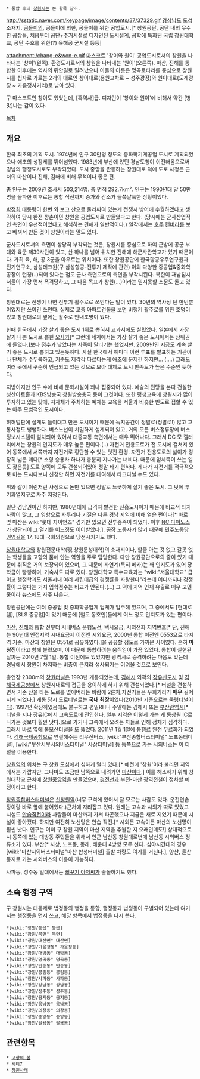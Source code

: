  * 통합 후의 [[창원시]]는 본 항목 참조.
http://sstatic.naver.com/keypage/image/contents/37/37329.gif
[[경상남도]] 도청소재지. [[공돌이]]의, 공돌이에 의한, 공돌이를 위한 공업도시.[* 창원공단, 공단 내의 무수한 공장들, 처음부터 공단+주거시설로 디자인된 도시설계, 공학에 특화된 국립 창원대학교, 공단 수호를 위한(?) 육해공 군시설 등등]

attachment:/chang-e&won-e.gif
[[마스코트]] '창이와 원이' 공업도시로서의 창원을 나타내는 '창이'(왼쪽). 환경도시로서의 창원을 나타내는 '원이'(오른쪽).
마산, 진해를 통합한 이후에는 역사의 뒤안길로 밀려났으나 이들의 이름은 명곡로타리를 중심으로 창원시를 십자로 가르는 2개의 대로인 창이대로(용원교차로 ~ 성주광장)와 원이대로(도계광장 ~ 가음정사거리)로 남아 있다.

구 마스코트인 창이도 있었는데, [흑역사]급. 디자인이 '창이와 원이'에 비해서 약간 [병맛]나는 감이 있다.

[[목차]]
== 개요 ==
한국 최초의 계획 도시. 1974년에 인구 30만명 정도의 중화학기계공업 도시로 계획되었으나 애초의 성장세를 뛰어넘었다. 1983년에 부산에 있던 경남도청이 이전해옴으로써 경남의 행정도시로도 부각되었다. 도시 중앙을 관통하는 창원대로 덕에 도로 사정은 근처의 마산이나 진해, 김해에 비해 무척이나 좋은 편. 

총 인구는 2009년 조사시 503,214명. 총 면적 292.7km². 인구는 1990년대 말 50만명을 돌파한 이후로는 통합 직전까지 증가와 감소가 들쑥날쑥한 상황이었다.

[[박정희]] 대통령이 한번 와 보고 산으로 둘러싸여 있는게 전쟁시 방어에 수월하겠다고 생각하여 당시 완전 깡촌이던 창원을 공업도시로 만들었다고 한다. (당시에는 군사산업적인 측면이 우선적이었다고 해석하는 견해가 일반적이다.) 일각에서는 [[호주]] [[캔버라]]를 보고 베껴서 만든 것이 창원이라는 말도 있다.

군사도시로서의 측면이 상당히 부각되는 것은, 창원시를 중심으로 하여 근방에 공군 부대와 육군 제39사단이 있고, 산 하나를 넘어 위치한 진해에 해군사관학교가 있기 때문이다. 가히 육, 해, 공 3군을 아우르는 위치이다. 또한 창원공단에 한국항공우주연구원과 전기연구소, 삼성테크윈(구 삼성항공-전투기 제작에 관련) 이외 다양한 중공업&중화학공장이 런칭(..)되어 있다는 점도 군사 측면으로의 측면을 부각시킨다. 북한이 재남침시 서울이 가장 먼저 폭격당하고, 그 다음 목표가 창원(...)이라는 믿지못할 소문도 돌고 있다. 

창원대로는 전쟁이 나면 전투기 활주로로 쓰인다는 말이 있다. 30년의 역사상 단 한번뿐이었지만 쓰이긴 쓰인다. 실제로 고층 아파트건물을 보면 비행기 활주로를 위한 조명이 있고 창원대로의 옆에는 활주로 안내조명이 있다.

한때 한국에서 가장 살기 좋은 도시 1위로 뽑혀서 교과서에도 실렸었다. 일본에서 가장 살기 나쁜 도시로 뽑힌 [[오사카]][* 그런데 세계에서는 가장 살기 좋은 도시에서는 상위권에 들었다.]보다 점수가 낮았다는 사족이 달리기는 했었지만. 2009년인 지금도 계속 살기 좋은 도시로 뽑히고 있는듯하다. 사실 한국에서 해마다 이런 투표를 발표하는 기관이나 단체가 수두룩하고, 기준도 제각각 다르다는게 애초에 문제긴 하지만... (....) 그래도 여러 곳에서 꾸준히 언급되고 있는 것으로 보아 대체로 도시 만족도가 높은 수준인 듯하다.

지방이지만 인구 수에 비해 문화시설이 꽤나 집중되어 있다. 예술의 전당을 본따 건설한 성산아트홀과 KBS방송국 창원방송총국 등이 그것이다. 또한 평생교육에 창원시가 많이 투자하고 있는 탓에, 지자체가 주최하는 예체능 교육을 서울과 비슷한 빈도로 접할 수 있는 아주 모범적인 도시이다. 

허허벌판에 설계도 들이대고 만든 도시이기 때문에 녹지공간이 정말로(정말로!) 많고 교통사정도 쌩쌩하다. 버스노선이 치밀하게 설계되어 있고, 거의 모든 버스정류장에 버스정보시스템이 설치되어 있어서 대중교통 측면에서는 매우 뛰어나다. 그래서 DC 모 갤러리에서는 창원의 인지도가 매우 높은 편이다.(..) 자전거 전용도로가 전 도시에 걸쳐져 있어 동쪽에서 서쪽까지 자전거로 횡단할 수 있는 멋진 환경. 자전거 전용도로의 넓이가 굉장히 넓은 데다[* 소형 승용차 하나가 충분히 지나가는 너비다. 때문에 얌체족이 쓰는 일도 잦은듯] 도로 양쪽에 모두 건설되어있어 정말 타기 편하다. 게다가 자전거를 적극적으로 미는 도시다보니 신청만 하면 자전거를 대여해서 타고다닐 수도 있다. 

위와 같이 이런저런 사정으로 돈만 있으면 정말로 느긋하게 살기 좋은 도시. 그 탓에 투기과열지구로 자주 지정된다.

일단 경남권이긴 하지만, 1980년대에 급격히 발전한 신흥도시이기 때문에 비교적 타지 사람이 많고, 그 영향으로 사투리나 기질은 다른 경남 지역에 비해 옅은 편이다[* 바로 옆 마산은 wiki:"롯데 자이언츠" 경기만 있으면 전투종족이 되었다. 이후 [[NC 다이노스]]가 창단되어 그 열기를 어느정도 이어받았다.]. 공장 노동자가 많기 때문에 [[민주노동당]] [[권영길]]을 17, 18대 국회의원으로 당선시키기도 했다. 

[[창원대학교]]와 창원전문대학(現 창원문성대학)의 소재지이나, 할줄 아는 것 없고 갈곳 없는 학생들을 고향의 품에 안는 역할을 주로 담당한다. 다만 창원공단으로의 줄이 있기 때문에 취직은 거의 보장되어 있으며, 그 때문에 자연계(특히 메카)는 꽤 인지도가 있어 장학금이 빵빵하며, 기숙사도 따로 있다. 창원대학교 특수교육과는 "wiki:"서울대학교" 급이고 행정학과도 서울시내 여러 사립대급의 경쟁률을 자랑한다"라는데 어디까지나 경쟁률이 그렇다는 거지 입학점수는 비교가 안된다.(...) 그 덕에 지역 인재 유출로 매우 고민중이라 뉴스에도 자주 나온다.

창원공단에는 여러 중공업 및 중화학공업계 업체가 입주해 있으며, 그 중에서도 [현대로템], [SLS 중공업]이 있기 때문에 [철도 동호인]들에게 어느 정도 인지도가 있는 편이다.

[[마산]], [[진해]]와 통합 전부터 시내버스 운행노선, 택시요금, 시외전화 지역번호[* 단, 진해는 90년대 인접지역 시내요금제 이전엔 시외요금, 2000년 통합 이전엔 0553으로 타지역 기준. 마산과 창원은 0551로 공유하였다.]을 공유할 정도로 가까운 사이였다. 흔히 '''마창진'''이라고 함께 불렸으며, 이 때문에 통합하려는 움직임이 가끔 있었다. 통합이 실현된 날짜는 2010년 7월 1일. 통합 이전에도 있었지만 광역시로 승격하려는 마음도 있는데 경남에서 창원이 차지하는 비중이 큰지라 성사되기는 어려울 것으로 보인다.

총연장 2300m의 [[창원터널]]은 1993년 개통되었는데, [[김해시]] 외곽의 [[장유신도시]] 및 [[김해국제공항]]에서 창원시내로의 접근을 용이하게 하기 위해 건설되었다.[* 터널을 건설하면서 기존 산을 타는 도로를 없애버리는 바람에 2륜차,자전거들은 우회거리가 '''매우''' 길어지게 되었다.] 개통 당시 도로터널로는 '''국내 최장'''이었다(2010년 기준으로는 [[죽령터널]]이다). 1997년 확장하였음에도 불구하고 평일RH나 주말에는 김해시 또는 [[부산광역시]][* 터널을 지나 장유IC에서 고속도로에 진입한다. 일부 지역은 이렇게 가는 게 동창원 IC로 나가는 것보다 훨씬 낫다.]으로 가거나 그쪽에서 오려는 차들로 인해 정체가 심각하다. 그래서 바로 옆에 불모산터널을 또 뚫었다. 2011년 1월 1일에 통행료 완전 무료화가 되었다. [[김해국제공항]]으로 연결해주는 리무진버스, [wiki:"부산종합버스터미널" 노포동터미널], [wiki:"부산서부시외버스터미널" 사상터미널] 등 동쪽으로 가는 시외버스는 이 터널을 이용한다. 

[[창원역]]의 위치는 구 창원 도심에서 심하게 멀리 있다.[* 예전에 '창원'이라 불리던 지역에서는 가깝지만. 그나마도 조금만 남쪽으로 내려가면 [[마산]]이다.] 이를 해소하기 위해 창원대학교 근처에 [[창원중앙역]]을 만들었으며, [[경전선]]과 부전-마산 광역전철이 정차할 예정이라고 한다.

[[창원종합버스터미널]]은 [[신창원역]](너무 구석에 있어서 잘 모르는 사람도 있다. 운전연습장이랑 바로 옆에 붙어있다.)근처에 자리잡고 있다. 원래는 고속과 시외가 따로 있었고 시설도 [[안습]]직전이라 사람들이 마산까지 가서 타곤했으나 지금은 새로 지었기 때문에 시설이 좋아졌다. 하지만 여전히 노선망은 안습 직전.[* 시외든 고속이든 마산의 노선망이 훨씬 낫다. 인구는 이미 구 창원 지역이 마산 지역을 추월한 지 오래인데도!] 상대적으로 시 동쪽에 있는 대방동 주민들을 위해서 인근 남산동 창원대로변에 남산동 시외버스 정류소가 있다. 부산[* 사상, 노포동, 동래, 해운대 4방향 모두 선다. 심야시간대의 경우 [wiki:"마산시외버스터미널"마산 합성터미널] 출발 차량도 여기를 거친다.], 양산, 울산 등지로 가는 시외버스의 이용이 가능하다.

사파동, 성주동 일대에서는 [[뻐꾸기 아저씨]]가 출몰하기도 했다.

== 소속 행정 구역 ==
구 창원시는 대동제로 법정동의 행정을 통합, 행정동과 법정동이 구별되어 있는데
여기서는 행정동을 먼저 쓰고, 해당 항목에서 법정동을 다시 쓴다.

 *[wiki:"창원/동읍" 동읍]
 *[wiki:"창원/북면" 북면]
 *[wiki:"창원/대산면" 대산면]
 *[wiki:"창원/가음정동" 가음정동]
 *[wiki:"창원/대방동" 대방동]
 *[wiki:"창원/명곡동" 명곡동]
 *[wiki:"창원/반송동" 반송동]
 *[wiki:"창원/봉림동" 봉림동]
 *[wiki:"창원/사파동" 사파동]
 *[wiki:"창원/상남동" 상남동]
 *[wiki:"창원/성주동" 성주동]
 *[wiki:"창원/용지동" 용지동]
 *[wiki:"창원/웅남동" 웅남동]
 *[wiki:"창원/의창동" 의창동]
 *[wiki:"창원/중앙동" 중앙동]
 *[wiki:"창원/팔용동" 팔용동]

== 관련항목 ==
 * [[고향의 봄]]
 * [[시티7]]
 * [[창원사태]]

